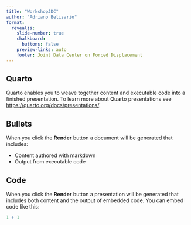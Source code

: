 ```yaml
---
title: "WorkshopJDC"
author: "Adriano Belisario"
format:
  revealjs: 
    slide-number: true
    chalkboard: 
      buttons: false
    preview-links: auto
    footer: Joint Data Center on Forced Displacement
---
```


## Quarto

Quarto enables you to weave together content and executable code into a finished presentation. To learn more about Quarto presentations see <https://quarto.org/docs/presentations/>.

## Bullets

When you click the **Render** button a document will be generated that includes:

-   Content authored with markdown
-   Output from executable code

## Code

When you click the **Render** button a presentation will be generated that includes both content and the output of embedded code. You can embed code like this:

```r
1 + 1
```
